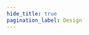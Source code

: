 ```yaml
---
hide_title: true
pagination_label: Design
---
```



<FeatureIcon src={design} alt="Design" title="Design" />
<LinkList
  srcList={
    [
      /* {
      title: "",
      link: "/docs/design/",
      src: "",
      alt: "",
    }, */
    ]
  }
/>
